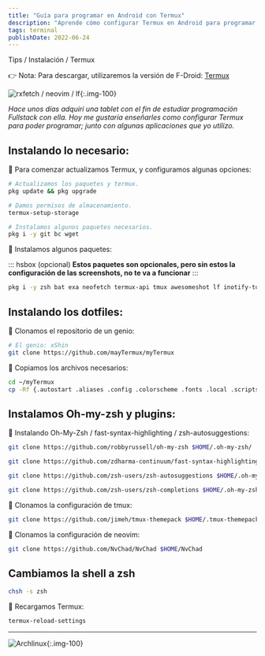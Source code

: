 ```yaml
---
title: "Guía para programar en Android con Termux"
description: "Aprende cómo configurar Termux en Android para programar como un profesional. Descubre configuraciones sorprendentes para desarrolladores en esta guía completa."
tags: terminal 
publishDate: 2022-06-24
---
```


Tips / Instalación / Termux

👉 Nota: Para descargar, utilizaremos la versión de F-Droid: [Termux](https://f-droid.org/en/packages/com.termux/)

![rxfetch / neovim / lf](https://i.imgur.com/ckR0M3E.png){:.img-100}


<i>Hace unos días adquirí una tablet con el fin de estudiar programación Fullstack con ella. Hoy me gustaría enseñarles como configurar Termux para poder programar; junto con algunas aplicaciones que yo utilizo.</i>

## Instalando lo necesario:

🔅 Para comenzar actualizamos Termux, y configuramos algunas opciones:

~~~ bash
# Actualizamos los paquetes y termux.
pkg update && pkg upgrade

# Damos permisos de almacenamiento.
termux-setup-storage

# Instalamos algunos paquetes necesarios.
pkg i -y git bc wget
~~~

🔅 Instalamos algunos paquetes:

::: hsbox (opcional)
__Estos paquetes son opcionales, pero sin estos la configuración de las screenshots, no te va a funcionar__
:::

~~~ bash
pkg i -y zsh bat exa neofetch termux-api tmux awesomeshot lf inotify-tools neovim 
~~~

## Instalando los dotfiles:

🔅 Clonamos el repositorio de un genio: 

~~~ bash
# El genio: xShin
git clone https://github.com/mayTermux/myTermux
~~~

🔅 Copiamos los archivos necesarios:

~~~ bash
cd ~/myTermux
cp -Rf {.autostart .aliases .config .colorscheme .fonts .local .scripts .termux .tmux.conf .zshrc .oh-my-zsh} ~/
~~~

## Instalamos Oh-my-zsh y plugins:

🔅 Instalando Oh-My-Zsh / fast-syntax-highlighting / zsh-autosuggestions:

~~~ bash
git clone https://github.com/robbyrussell/oh-my-zsh $HOME/.oh-my-zsh/

git clone https://github.com/zdharma-continuum/fast-syntax-highlighting $HOME/.oh-my-zsh/custom/plugins/fast-syntax-highlighting

git clone https://github.com/zsh-users/zsh-autosuggestions $HOME/.oh-my-zsh/custom/plugins/zsh-autosuggestions

git clone https://github.com/zsh-users/zsh-completions $HOME/.oh-my-zsh/custom/plugins/zsh-completions
~~~

🔅 Clonamos la configuración de tmux:

~~~ bash
git clone https://github.com/jimeh/tmux-themepack $HOME/.tmux-themepack
~~~

🔅 Clonamos la configuración de neovim: 

~~~ bash
git clone https://github.com/NvChad/NvChad $HOME/NvChad
~~~

## Cambiamos la shell a zsh

~~~ bash
chsh -s zsh
~~~

🔅 Recargamos Termux:

~~~ bash
termux-reload-settings
~~~

---

![Archlinux](https://i.imgur.com/s7VpkKA.png){:.img-100}
